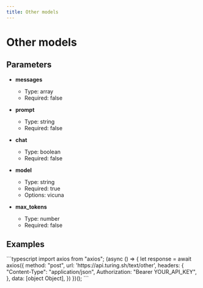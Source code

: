 ```yaml
---
title: Other models
---
```


# Other models

## Parameters


- **messages**
  - Type: array
  - Required: false

- **prompt**
  - Type: string
  - Required: false

- **chat**
  - Type: boolean
  - Required: false

- **model**
  - Type: string
  - Required: true
  - Options: vicuna

- **max_tokens**
  - Type: number
  - Required: false

## Examples

<CodeGroup title="Other models example">
  ```typescript
  import axios from "axios";
  (async () => {
    let response = await axios({
      method: "post",
      url: 'https://api.turing.sh/text/other',
      headers: {
        "Content-Type": "application/json",
        Authorization: "Bearer YOUR_API_KEY",
      },
      data: [object Object],
    })
  })();
  ```
</CodeGroup>